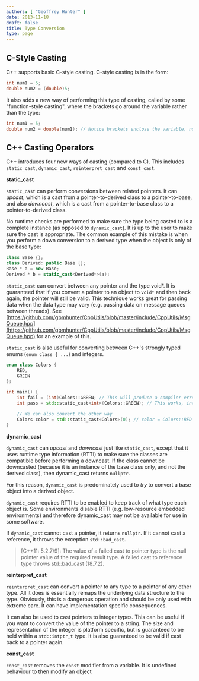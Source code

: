 ```yaml
---
authors: [ "Geoffrey Hunter" ]
date: 2013-11-18
draft: false
title: Type Conversion
type: page
---
```


## C-Style Casting

C++ supports basic C-style casting. C-style casting is in the form:

```c++   
int num1 = 5;
double num2 = (double)5;
```

It also adds a new way of performing this type of casting, called by some "function-style casting", where the brackets go around the variable rather than the type:

```c++    
int num1 = 5;
double num2 = double(num1); // Notice brackets enclose the variable, not the type
```

## C++ Casting Operators

C++ introduces four new ways of casting (compared to C). This includes `static_cast`, `dynamic_cast`, `reinterpret_cast` and `const_cast`.

**static_cast**

`static_cast` can perform conversions between related pointers. It can _upcast_, which is a cast from a pointer-to-derived class to a pointer-to-base, and also _downcast_, which is a cast from a pointer-to-base class to a pointer-to-derived class.

No runtime checks are performed to make sure the type being casted to is a complete instance (as opposed to `dynamic_cast`). It is up to the user to make sure the cast is appropriate. The common example of this mistake is when you perform a down conversion to a derived type when the object is only of the base type:

```c++    
class Base {};
class Derived: public Base {};
Base * a = new Base;
Derived * b = static_cast<Derived*>(a);
```

`static_cast` can convert between any pointer and the type void*. It is guaranteed that if you convert a pointer to an object to `void*` and then back again, the pointer will still be valid. This technique works great for passing data when the data type may vary (e.g. passing data on message queues between threads). See [https://github.com/gbmhunter/CppUtils/blob/master/include/CppUtils/MsgQueue.hpp](https://github.com/gbmhunter/CppUtils/blob/master/include/CppUtils/MsgQueue.hpp) for an example of this.


`static_cast` is also useful for converting between C++'s strongly typed enums (`enum class { ...`) and integers.

```c++    
enum class Colors {
    RED,
    GREEN
};

int main() {
    int fail = (int)Colors::GREEN; // This will produce a compiler error
    int pass = std::static_cast<int>(Colors::GREEN); // This works, int = 1

    // We can also convert the other way
    Colors color = std::static_cast<Colors>(0); // color = Colors::RED
}
```

**dynamic_cast**

`dynamic_cast` can _upcast_ and _downcast_ just like `static_cast`, except that it uses runtime type information (RTTI) to make sure the classes are compatible before performing a downcast. If the class cannot be downcasted (because it is an instance of the base class only, and not the derived class), then dynamic_cast returns `nullptr`.

For this reason, `dynamic_cast` is predominately used to _try_ to convert a base object into a derived object.

`dynamic_cast` requires RTTI to be enabled to keep track of what type each object is. Some environments disable RTTI (e.g. low-resource embedded environments) and therefore dynamic_cast may not be available for use in some software.

If `dynamic_cast` cannot cast a pointer, it returns `nullptr`. If it cannot cast a reference, it throws the exception `std::bad_cast`.
 
> [C++11: 5.2.7/9]: The value of a failed cast to pointer type is the null pointer value of the required result type. A failed cast to reference type throws std::bad_cast (18.7.2).

**reinterpret_cast**

`reinterpret_cast` can convert a pointer to any type to a pointer of any other type. All it does is essentially remaps the underlying data structure to the type. Obviously, this is a dangerous operation and should be only used with extreme care. It can have implementation specific consequences.

It can also be used to cast pointers to integer types. This can be useful if you want to convert the value of the pointer to a string. The size and representation of the integer is platform specific, but is guaranteed to be held within a `std::intptr_t` type. It is also guaranteed to be valid if cast back to a pointer again.

**const_cast**

`const_cast` removes the `const` modifier from a variable. It is undefined behaviour to then modify an object
